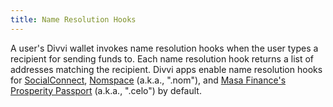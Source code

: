 ```yaml
---
title: Name Resolution Hooks
---
```

A user's Divvi wallet invokes name resolution hooks when the user
types a recipient for sending funds to. Each name resolution hook
returns a list of addresses matching the recipient. Divvi apps enable
name resolution hooks for
[SocialConnect](https://github.com/celo-org/SocialConnect),
[Nomspace](https://nom.space/) (a.k.a., ".nom"), and [Masa Finance's
Prosperity Passport](https://app.prosperity.global/) (a.k.a.,
".celo") by default.



<EditPage editUrl="https://github.com/divvi-xyz/hooks/edit/main/docs/types/name-resolution.md" lastModified="2025-02-19T14:27:25.000Z" />